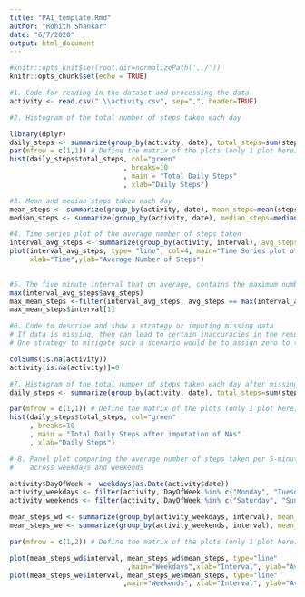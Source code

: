 ```yaml
---
title: "PA1_template.Rmd"
author: "Rohith Shankar"
date: "6/7/2020"
output: html_document
---
```


```r
#knitr::opts_knit$set(root.dir=normalizePath('../'))
knitr::opts_chunk$set(echo = TRUE)

```

```r
#1. Code for reading in the dataset and processing the data
activity <- read.csv(".\\activity.csv", sep=",", header=TRUE)
```

```r
#2. Histogram of the total number of steps taken each day

library(dplyr)
daily_steps <- summarize(group_by(activity, date), total_steps=sum(steps))
par(mfrow = c(1,1)) # Define the matrix of the plots (only 1 plot here)
hist(daily_steps$total_steps, col="green"
                            , breaks=10 
                            , main = "Total Daily Steps"
                            , xlab="Daily Steps")  

```


```r
#3. Mean and median steps taken each day
mean_steps <- summarize(group_by(activity, date), mean_steps=mean(steps))
median_steps <- summarize(group_by(activity, date), median_steps=median(steps))

```

```r
#4. Time series plot of the average number of steps taken
interval_avg_steps <- summarize(group_by(activity, interval), avg_steps=mean(steps,na.rm=TRUE))
plot(interval_avg_steps, type= "line", col=4, main="Time Series plot of average steps",
     xlab="Time",ylab="Average Number of Steps")
    

```

```r
#5. The five minute interval that on average, contains the maximum number of steps
max(interval_avg_steps$avg_steps)
max_mean_steps <-filter(interval_avg_steps, avg_steps == max(interval_avg_steps$avg_steps))
max_mean_steps$interval[1]
```

```r
#6. Code to describe and show a strategy or imputing missing data
# If data is missing, then can lead to certain inaccuracies in the results
# One strategy to mitigate such a scenario would be to assign zero to the null values

colSums(is.na(activity))
activity[is.na(activity)]=0

```

```r
#7. Histogram of the total number of steps taken each day after missing values are imputed
daily_steps <- summarize(group_by(activity, date), total_steps=sum(steps))

par(mfrow = c(1,1)) # Define the matrix of the plots (only 1 plot here)
hist(daily_steps$total_steps, col="green"
     , breaks=10 
     , main = "Total Daily Steps after imputation of NAs"
     , xlab="Daily Steps")  
```

```r

# 8. Panel plot comparing the average number of steps taken per 5-minute interval 
#    across weekdays and weekends

activity$DayOfWeek <- weekdays(as.Date(activity$date))
activity_weekdays <- filter(activity, DayOfWeek %in% c("Monday", "Tuesday", "Wednesday", "Thursday", "Friday"))
activity_weekends <- filter(activity, DayOfWeek %in% c("Saturday", "Sunday"))

mean_steps_wd <- summarize(group_by(activity_weekdays, interval), mean_steps=mean(steps))
mean_steps_we <- summarize(group_by(activity_weekends, interval), mean_steps=mean(steps))

par(mfrow = c(1,2)) # Define the matrix of the plots (only 1 plot here)

plot(mean_steps_wd$interval, mean_steps_wd$mean_steps, type="line"
                             ,main="Weekdays",xlab="Interval", ylab="Average Steps", col=10)
plot(mean_steps_we$interval, mean_steps_we$mean_steps, type="line"
                            ,main="Weekends", xlab="Interval", ylab="Average Steps")

```

